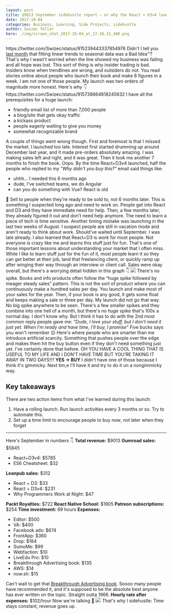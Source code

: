 ```yaml
---
layout: post
title: $9013 September sidehustle report – or why the React + D3v4 launch was not 6 figures or even 5
date: 2017-10-04
categories: Business, Learning, Side Projects, sidehustle
author: Swizec Teller
hero: ./img/screen_shot_2017-10-04_at_17.26.31_480.png
---
```


https&#x3A;//twitter.com/Swizec/status/915239443337854976 Didn't I tell you [last month](https://swizec.com/blog/2629-august-sidehustle-report/swizec/7782) that fitting linear trends to seasonal data was a Bad Idea™? That's why I wasn't worried when the line showed my business was failing and all hope was lost. This sort of thing is why insider trading is bad. Insiders know when trendlines are wrong, and outsiders do not. You read stories online about people who launch their book and make 6 figures in a week. I am not one of those people. My launch was two orders of magnitude more honest. Here's why 👇 https&#x3A;//twitter.com/Swizec/status/915738664818245632 I have all the prerequisites for a huge launch:

-   friendly email list of more than 7,000 people
-   a blog/site that gets okay traffic
-   a kickass product
-   people eagerly waiting to give you money
-   somewhat recognizable brand

A couple of things went wrong though. First and foremost is that I missed the market. I launched too late. Interest first started drumming up around December last year, and it made pre-orders absolutely amazing. I was making sales left and right, and it was great. Then it took me another 7 months to finish the book. Oops. By the time React+D3v4 launched, half the people who replied to my _"Why didn't you buy this?"_ email said things like:

-   uhhh… I needed this 6 months ago
-   dude, I've switched teams, we do Angular
-   can you do something with Vue? React is old

💩 Sell to people when they're ready to be sold to, not 6 months later. This is something I suspected long ago and need to work on. People get into React and D3 and they have immediate need for help. Then, a few months later, they already figured it out and don't need help anymore. The need to learn a piece of tech is time sensitive. Another timing mistake was launching in the last two weeks of August. I suspect people are still in vacation mode and aren't ready to think about work. Should've waited until September. I was late already. I also learned that React+D3 is _work_ for most people. Not everyone is crazy like me and learns this stuff just for fun. That's one of those important lessons about understanding your market that I often miss. While I like to learn stuff just for the fun of it, most people learn it so they can get better at their job, land that freelancing client, or quickly ramp up after winging their way through an interview or client call. Sales were okay overall, but there's a worrying detail hidden in this graph 👇 ![](./img/Screen-Shot-2017-10-04-at-09.21.58.png) There's no spike. Books and info products often follow the “huge spike followed by meager steady sales” pattern. This is not the sort of product where you can continuously make a hundred sales per day. You launch and make most of your sales for the year. Then, if your book is any good, it gets some float and keeps making a sale or three per day. My launch did not go that way. No big spike anywhere to be seen. There's a few smaller spikes and they combine into one hell of a month, but there's no _huge_ spike that's 100x a normal day. I don't know why. But I think it has to do with the 2nd most common reply people gave me: _"Dude, I love your stuff, but I don't need it just yet. When I'm ready and have time, I'll buy, I promise"_ Five bucks says you won't remember 😉 Here's where people who are smarter than me introduce artificial scarcity. Something that pushes people over the edge and makes them hit the buy button even if they don't need something just yet. I've certainly done that before. OH YOU HAVE A COOL THING THAT IS USEFUL TO MY LIFE AND I DON’T HAVE TIME BUT YOU’RE TAKING IT AWAY IN TWO DAYS!!? **YES → BUY** I didn't have one of those because I think it's gimmicky. Next tim,e I'll have it and try to do it un a nongimmicky way.

## Key takeaways

There are two action items from what I've learned during this launch:

1.  Have a rolling launch. Run launch activities every 3 months or so. Try to automate this.
2.  Set up a time limit to encourage people to buy _now_, not later when they forget

* * *

Here's September in numbers 👇 **Total revenue:** $9013 **Gumroad sales:** $5845

-   React+D3v4: $5785
-   ES6 Cheatsheet: $32

**Leanpub sales:** $312

-   React + D3: $33
-   React + D3v4: $231
-   Why Programmers Work at Night: $47

**Packt Royalties:** $722 **React Native School:** $1905 **Patreon subscriptions:** $254 **Time investment:** 69 hours **Expenses:**

-   Editor: $500
-   VA: $400
-   Facebook ads: $674
-   FrontApp: $360
-   Drop: $184
-   SumoMe: $99
-   Webfaction: $10
-   LiveEdu Pro: $10
-   Breakthrough Advertising book: $135
-   AWS: $14
-   now.sh: $15

Can't wait to get that [Breakthrough Advertising book](https://www.breakthroughadvertisingbook.com/). Soooo many people have recommended it, and it's supposed to be the absolute best anyone has ever written on the topic. Straight outta 1966. **Hourly rate after expenses:** $102/hour Now we're talking 🤘 ![](./img/l1ghtsab3r-partyparrot.gif) _That's_ why I sidehustle: Time stays constant, revenue goes up.
